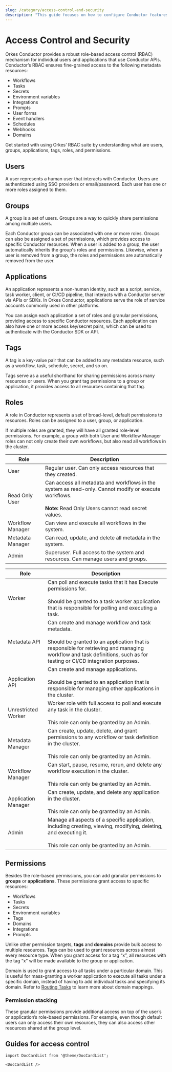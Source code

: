 ```yaml
---
slug: /category/access-control-and-security
description: "This guide focuses on how to configure Conductor features for access control and security, including applications, users, groups, and tags."
---
```



# Access Control and Security

Orkes Conductor provides a robust role-based access control (RBAC) mechanism for individual users and applications that use Conductor APIs. Conductor’s RBAC ensures fine-grained access to the following metadata resources:

- Workflows
- Tasks
- Secrets
- Environment variables
- Integrations
- Prompts
- User forms
- Event handlers
- Schedules
- Webhooks
- Domains

Get started with using Orkes’ RBAC suite by understanding what are users, groups, applications, tags, roles, and permissions.

## Users

A user represents a human user that interacts with Conductor. Users are authenticated using SSO providers or email/password. Each user has one or more roles assigned to them.

## Groups

A group is a set of users. Groups are a way to quickly share permissions among multiple users.

Each Conductor group can be associated with one or more roles. Groups can also be assigned a set of permissions, which provides access to specific Conductor resources. When a user is added to a group, the user automatically inherits the group's roles and permissions. Likewise, when a user is removed from a group, the roles and permissions are automatically removed from the user.

## Applications

An application represents a non-human identity, such as a script, service, task worker, client, or CI/CD pipeline, that interacts with a Conductor server via APIs or SDKs. In Orkes Conductor, applications serve the role of service accounts commonly used in other platforms. 

You can assign each application a set of roles and granular permissions, providing access to specific Conductor resources. Each application can also have one or more access key/secret pairs, which can be used to authenticate with the Conductor SDK or API.

## Tags

A tag is a key-value pair that can be added to any metadata resource, such as a workflow, task, schedule, secret, and so on.

Tags serve as a useful shorthand for sharing permissions across many resources or users. When you grant tag permissions to a group or application, it provides access to all resources containing that tag.

## Roles

A role in Conductor represents a set of broad-level, default permissions to resources. Roles can be assigned to a user, group, or application.

If multiple roles are granted, they will have all granted role-level permissions. For example, a group with both User and Workflow Manager roles can not only create their own workflows, but also read all workflows in the cluster.

<Tabs>
<TabItem value="user-group=roles" label="User/Group Roles">

| Role             | Description                                                                                                                                                           |
| ---------------- | --------------------------------------------------------------------------------------------------------------------------------------------------------------------- |
| User             | Regular user. Can only access resources that they created.                                                                                                            |
| Read Only User   | Can access all metadata and workflows in the system as read-only. Cannot modify or execute workflows. <br/><br/> **Note:** Read Only Users cannot read secret values. |
| Workflow Manager | Can view and execute all workflows in the system.                                                                                                                     |
| Metadata Manager | Can read, update, and delete all metadata in the system.                                                                                                              |
| Admin            | Superuser. Full access to the system and resources. Can manage users and groups.                                                                                      |

</TabItem>

<TabItem value="application roles" label="Application Roles">

| Role                | Description                                                                                                                                                                                                                         |
| ------------------- | ----------------------------------------------------------------------------------------------------------------------------------------------------------------------------------------------------------------------------------- |
| Worker              | Can poll and execute tasks that it has Execute permissions for. <br/> <br/> Should be granted to a task worker application that is responsible for polling and executing a task.                                                    |
| Metadata API        | Can create and manage workflow and task metadata. <br/> <br/> Should be granted to an application that is responsible for retrieving and managing workflow and task definitions, such as for testing or CI/CD integration purposes. |
| Application API     | Can create and manage applications. <br/> <br/> Should be granted to an application that is responsible for managing other applications in the cluster.                                                                             |
| Unrestricted Worker | Worker role with full access to poll and execute any task in the cluster. <br/> <br/> This role can only be granted by an Admin.                                                                                                    |
| Metadata Manager    | Can create, update, delete, and grant permissions to any workflow or task definition in the cluster. <br/> <br/> This role can only be granted by an Admin.                                                                         |
| Workflow Manager    | Can start, pause, resume, rerun, and delete any workflow execution in the cluster. <br/> <br/> This role can only be granted by an Admin.                                                                                           |
| Application Manager | Can create, update, and delete any application in the cluster. <br/> <br/> This role can only be granted by an Admin.                                                                                                               |
| Admin               | Manage all aspects of a specific application, including creating, viewing, modifying, deleting, and executing it. <br/> <br/> This role can only be granted by an Admin.                                                                                                   |

</TabItem>
</Tabs>

## Permissions

Besides the role-based permissions, you can add granular permissions to **groups** or **applications**. These permissions grant access to specific resources:

- Workflows
- Tasks
- Secrets
- Environment variables
- Tags
- Domains
- Integrations
- Prompts

Unlike other permission targets, **tags** and **domains** provide bulk access to multiple resources. Tags can be used to grant resources across almost every resource type. When you grant access for a tag “x”, all resources with the tag “x” will be made available to the group or application.

Domain is used to grant access to all tasks under a particular domain. This is useful for mass-granting a worker application to execute all tasks under a specific domain, instead of having to add individual tasks and specifying its domain. Refer to [Routing Tasks](docs/developer-guides/task-to-domain.mdx) to learn more about domain mappings.

### Permission stacking

These granular permissions provide additional access on top of the user’s or application’s role-based permissions. For example, even though default users can only access their own resources, they can also access other resources shared at the group level.

## Guides for access control

```mdx-code-block
import DocCardList from '@theme/DocCardList';

<DocCardList />
```

